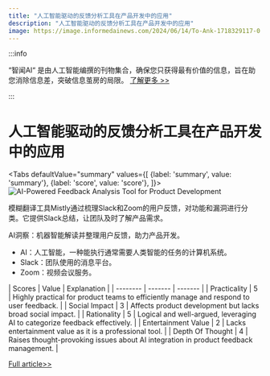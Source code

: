 ```yaml
---
title: "人工智能驱动的反馈分析工具在产品开发中的应用"
description: "人工智能驱动的反馈分析工具在产品开发中的应用"
image: https://image.informedainews.com/2024/06/14/To-Ank-1718329117-0.jpg
---
```



:::info

“智闻AI“ 是由人工智能编撰的刊物集合，确保您只获得最有价值的信息，旨在助您消除信息差，突破信息茧房的局限。  [了解更多 >>](/)

:::

# 人工智能驱动的反馈分析工具在产品开发中的应用


<Tabs
	defaultValue="summary"
	values={[
	{label: 'summary', value: 'summary'},
	{label: 'score', value: 'score'},
]}>
<TabItem value="summary">
<img
  src="https://image.informedainews.com/2024/06/14/To-Ank-1718329117-0.jpg"
  alt="AI-Powered Feedback Analysis Tool for Product Development"
/>



模糊翻译工具Mistly通过梳理Slack和Zoom的用户反馈，对功能和漏洞进行分类。它提供Slack总结，让团队及时了解产品需求。

AI洞察：机器智能解读并整理用户反馈，助力产品开发。

* AI：人工智能，一种能执行通常需要人类智能的任务的计算机系统。
* Slack：团队使用的消息平台。
* Zoom：视频会议服务。
</TabItem>
<TabItem value="score">
	| Scores     | Value   | Explanation |
	| -------- | ------- | ------- |
	| Practicality  | 5    | Highly practical for product teams to efficiently manage and respond to user feedback.    |
	| Social Impact | 3     | Affects product development but lacks broad social impact.    |
	| Rationality    | 5    | Logical and well-argued, leveraging AI to categorize feedback effectively.    |
	| Entertainment Value    | 2    | Lacks entertainment value as it is a professional tool.    |
	| Depth Of Thought    | 4    | Raises thought-provoking issues about AI integration in product feedback management.    |
</TabItem>
</Tabs>

[Full article>>](https://www.producthunt.com/posts/mistly)
